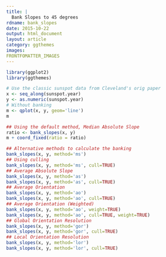 ```yaml
---
title: |
  Bank Slopes to 45 degrees
rdname: bank_slopes
date: 2015-10-22
output: html_document
layout: article
category: ggthemes
images:
FRONTFOMATTER_IMAGES
---
```


```r
library(ggplot2)
library(ggthemes)
```

```r
# Use the classic sunspot data from Cleveland's orig paper
x <- seq_along(sunspot.year)
y <- as.numeric(sunspot.year)
# Without banking
m <- qplot(x, y, geom='line')
m

## Using the default method, Median Absolute Slope
ratio <- bank_slopes(x, y)
m + coord_fixed(ratio = ratio)

## Alternative methods to calculate the banking
bank_slopes(x, y, method='ms')
## Using culling
bank_slopes(x, y, method='ms', cull=TRUE)
## Average Absolute Slope
bank_slopes(x, y, method='as')
bank_slopes(x, y, method='as', cull=TRUE)
## Average Orientation
bank_slopes(x, y, method='ao')
bank_slopes(x, y, method='ao', cull=TRUE)
## Average Orientation (Weighted)
bank_slopes(x, y, method='ao', weight=TRUE)
bank_slopes(x, y, method='ao', cull=TRUE, weight=TRUE)
## Global Orientation Resolution
bank_slopes(x, y, method='gor')
bank_slopes(x, y, method='gor', cull=TRUE)
## Local Orientation Resolution
bank_slopes(x, y, method='lor')
bank_slopes(x, y, method='lor', cull=TRUE)



```